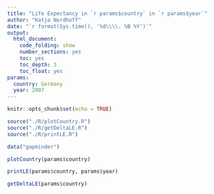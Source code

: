 ```yaml
---
title: "Life Expectancy in `r params$country` in `r params$year`"
author: "Katja Nordhoff"
date: "`r format(Sys.time(), '%d\\\\. %B %Y')`"
output: 
  html_document:
    code_folding: show
    number_sections: yes
    toc: yes
    toc_depth: 3
    toc_float: yes
params: 
  country: Germany
  year: 2007
---
```


```r
knitr::opts_chunk$set(echo = TRUE)
```

```r
source("./R/plotCountry.R")
source("./R/getDeltaLE.R")
source("./R/printLE.R")
```


```r
data("gapminder")
```

```r
plotCountry(params$country)
```


```r
printLE(params$country, params$year)
```

```r
getDeltaLE(params$country)
```



